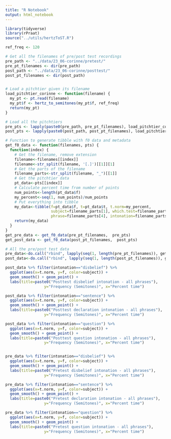 ```yaml
---
title: "R Notebook"
output: html_notebook
---
```



```r
library(tidyverse)
library(rPraat)
source("../utils/hertzToST.R")

ref_freq <- 120

# Get all the filenames of pre/post test recordings
pre_path <- "../data/23_06-corinne/pretest/"
pre_pt_filenames <- dir(pre_path)
post_path <- "../data/23_06-corinne/posttest/"
post_pt_filenames <- dir(post_path)


# Load a pitchtier given its filename 
load_pitchtier_corinne <- function(filename) {
  my_pt <- pt.read(filename)
  my_pt$f <- hertz_to_semitones(my_pt$f, ref_freq)
  return(my_pt)
}

# Load all the pitchtiers
pre_pts <- lapply(paste0(pre_path, pre_pt_filenames), load_pitchtier_corinne)
post_pts <- lapply(paste0(post_path, post_pt_filenames), load_pitchtier_corinne)

# Function to generate tibble with f0 data and metadata
get_f0_data <- function(filenames, pts) {
  function(index) {
    # Get the filename, remove extension
    filename<-filenames[[index]]
    filename<-str_split(filename, '[.]')[[1]][1]
    # Get the parts of the filename
    filename_parts<-str_split(filename, "_")[[1]]
    # Get the pitchtier data
    pt_data<-pts[[index]]
    # Calculate percent time from number of points
    num_points<-length(pt_data$f)
    my_percent<-seq(1, num_points)/num_points
    # Put everything into tibble
    my_data<-tibble(f=pt_data$f, t=pt_data$t, t.norm=my_percent,
                    subject=filename_parts[1], which.test=filename_parts[2], 
                    phrase=filename_parts[4], intonation=filename_parts[3])
    return(my_data)
  }
}
get_pre_data <- get_f0_data(pre_pt_filenames,  pre_pts)
get_post_data <- get_f0_data(post_pt_filenames,  post_pts)

# All the pre/post test data
pre_data<-do.call("rbind", lapply(seq(1, length(pre_pt_filenames)), get_pre_data))
post_data<-do.call("rbind", lapply(seq(1, length(post_pt_filenames)), get_post_data))

```


```r

post_data %>% filter(intonation=="disbelief") %>%
  ggplot(aes(x=t.norm, y=f, color=subject)) + 
  geom_smooth() + geom_point() +
  labs(title=paste0("Posttest disbelief intonation - all phrases"),
                 y="Frequency (Semitones)", x="Percent time")

post_data %>% filter(intonation=="sentence") %>%
  ggplot(aes(x=t.norm, y=f, color=subject)) + 
  geom_smooth() + geom_point() +
  labs(title=paste0("Posttest declaration intonation - all phrases"),
                 y="Frequency (Semitones)", x="Percent time")

post_data %>% filter(intonation=="question") %>%
  ggplot(aes(x=t.norm, y=f, color=subject)) + 
  geom_smooth() + geom_point() +
  labs(title=paste0("Posttest question intonation - all phrases"),
                 y="Frequency (Semitones)", x="Percent time")


pre_data %>% filter(intonation=="disbelief") %>%
  ggplot(aes(x=t.norm, y=f, color=subject)) + 
  geom_smooth() + geom_point() +
  labs(title=paste0("Pretest disbelief intonation - all phrases"),
                 y="Frequency (Semitones)", x="Percent time")

pre_data %>% filter(intonation=="sentence") %>%
  ggplot(aes(x=t.norm, y=f, color=subject)) + 
  geom_smooth() + geom_point() +
  labs(title=paste0("Pretest declaration intonation - all phrases"),
                 y="Frequency (Semitones)", x="Percent time")

pre_data %>% filter(intonation=="question") %>%
  ggplot(aes(x=t.norm, y=f, color=subject)) + 
  geom_smooth() + geom_point() +
  labs(title=paste0("Pretest question intonation - all phrases"),
                 y="Frequency (Semitones)", x="Percent time")


```

